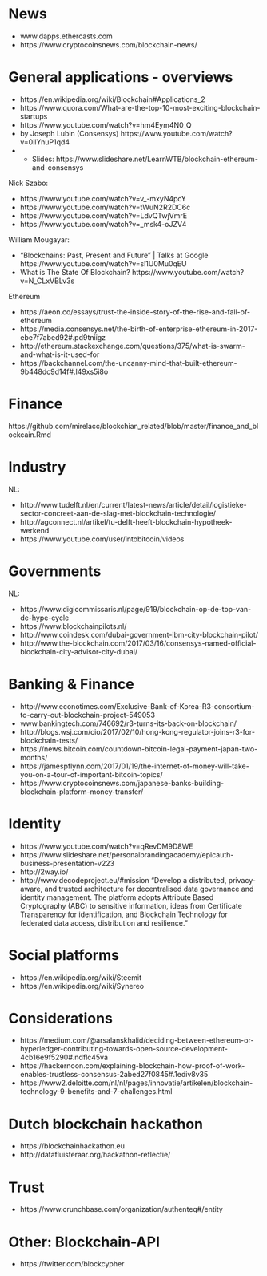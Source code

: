 
# News

- www.dapps.ethercasts.com
- https://www.cryptocoinsnews.com/blockchain-news/ 
 

# General applications - overviews

- https://en.wikipedia.org/wiki/Blockchain#Applications_2
- https://www.quora.com/What-are-the-top-10-most-exciting-blockchain-startups
- https://www.youtube.com/watch?v=hm4Eym4N0_Q
- by Joseph Lubin (Consensys) https://www.youtube.com/watch?v=0ilYnuP1qd4
- + Slides: https://www.slideshare.net/LearnWTB/blockchain-ethereum-and-consensys

Nick Szabo:

- https://www.youtube.com/watch?v=v_-mxyN4pcY 
- https://www.youtube.com/watch?v=tWuN2R2DC6c 
- https://www.youtube.com/watch?v=LdvQTwjVmrE 
- https://www.youtube.com/watch?v=_msk4-oJZV4

William Mougayar: 

- "Blockchains: Past, Present and Future" | Talks at Google https://www.youtube.com/watch?v=sl1U0Mu0qEU
- What is The State Of Blockchain?  https://www.youtube.com/watch?v=N_CLxVBLv3s

Ethereum

- https://aeon.co/essays/trust-the-inside-story-of-the-rise-and-fall-of-ethereum 
- https://media.consensys.net/the-birth-of-enterprise-ethereum-in-2017-ebe7f7abed92#.pd9tniigz
- http://ethereum.stackexchange.com/questions/375/what-is-swarm-and-what-is-it-used-for
- https://backchannel.com/the-uncanny-mind-that-built-ethereum-9b448dc9d14f#.l49xs5i8o

# Finance

https://github.com/mirelacc/blockchian_related/blob/master/finance_and_blockcain.Rmd


# Industry

NL:

- http://www.tudelft.nl/en/current/latest-news/article/detail/logistieke-sector-concreet-aan-de-slag-met-blockchain-technologie/
- http://agconnect.nl/artikel/tu-delft-heeft-blockchain-hypotheek-werkend
- https://www.youtube.com/user/intobitcoin/videos


# Governments

NL: 

- https://www.digicommissaris.nl/page/919/blockchain-op-de-top-van-de-hype-cycle
- https://www.blockchainpilots.nl/
- http://www.coindesk.com/dubai-government-ibm-city-blockchain-pilot/
- http://www.the-blockchain.com/2017/03/16/consensys-named-official-blockchain-city-advisor-city-dubai/


# Banking & Finance

- http://www.econotimes.com/Exclusive-Bank-of-Korea-R3-consortium-to-carry-out-blockchain-project-549053
- www.bankingtech.com/746692/r3-turns-its-back-on-blockchain/ 
- http://blogs.wsj.com/cio/2017/02/10/hong-kong-regulator-joins-r3-for-blockchain-tests/
- https://news.bitcoin.com/countdown-bitcoin-legal-payment-japan-two-months/ 
- https://jamespflynn.com/2017/01/19/the-internet-of-money-will-take-you-on-a-tour-of-important-bitcoin-topics/ 
- https://www.cryptocoinsnews.com/japanese-banks-building-blockchain-platform-money-transfer/


# Identity

- https://www.youtube.com/watch?v=qRevDM9D8WE
- https://www.slideshare.net/personalbrandingacademy/epicauth-business-presentation-v223
- http://2way.io/
- http://www.decodeproject.eu/#mission "Develop a distributed, privacy-aware, and trusted architecture for decentralised data governance and identity management. The platform adopts Attribute Based Cryptography (ABC) to sensitive information, ideas from Certificate Transparency for identification, and Blockchain Technology for federated data access, distribution and resilience."

# Social platforms

- https://en.wikipedia.org/wiki/Steemit
- https://en.wikipedia.org/wiki/Synereo


# Considerations

- https://medium.com/@arsalanskhalid/deciding-between-ethereum-or-hyperledger-contributing-towards-open-source-development-4cb16e9f5290#.ndflc45va
- https://hackernoon.com/explaining-blockchain-how-proof-of-work-enables-trustless-consensus-2abed27f0845#.1ediv8v35
- https://www2.deloitte.com/nl/nl/pages/innovatie/artikelen/blockchain-technology-9-benefits-and-7-challenges.html


# Dutch blockchain hackathon

- https://blockchainhackathon.eu
- http://datafluisteraar.org/hackathon-reflectie/

# Trust

- https://www.crunchbase.com/organization/authenteq#/entity

# Other: Blockchain-API

- https://twitter.com/blockcypher
 


